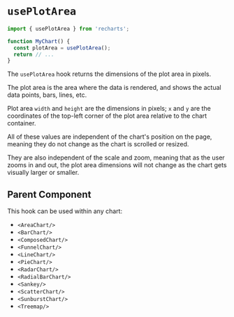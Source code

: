 
<Meta of={ComponentStories} />

# `usePlotArea`

```jsx
import { usePlotArea } from 'recharts';

function MyChart() {
  const plotArea = usePlotArea();
  return // ...
}
```

The `usePlotArea` hook returns the dimensions of the plot area in pixels.

The plot area is the area where the data is rendered, and shows the actual data points, bars, lines, etc.

Plot area `width` and `height` are the dimensions in pixels;
`x` and `y` are the coordinates of the top-left corner of the plot area relative to the chart container.

All of these values are independent of the chart's position on the page, meaning they do not change as the chart is scrolled or resized.

They are also independent of the scale and zoom, meaning that as the user zooms in and out,
the plot area dimensions will not change as the chart gets visually larger or smaller.

<Canvas>
  <Story name="usePlotArea" of={ComponentStories} />
</Canvas>

## Parent Component

This hook can be used within any chart:
- `<AreaChart/>`
- `<BarChart/>`
- `<ComposedChart/>`
- `<FunnelChart/>`
- `<LineChart/>`
- `<PieChart/>`
- `<RadarChart/>`
- `<RadialBarChart/>`
- `<Sankey/>`
- `<ScatterChart/>`
- `<SunburstChart/>`
- `<Treemap/>`
